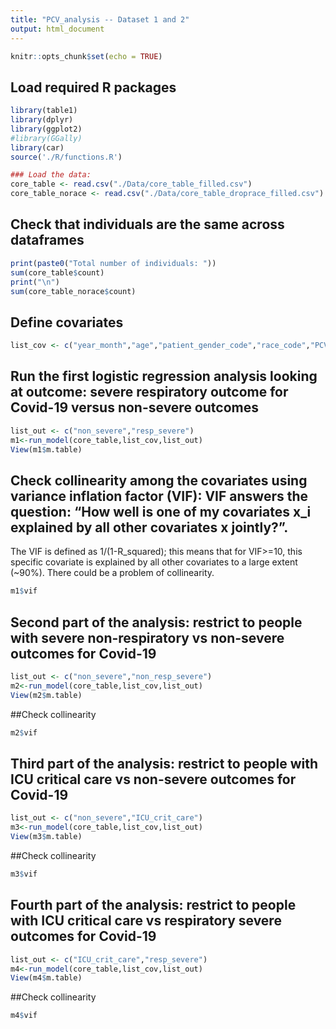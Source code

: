 ```yaml
---
title: "PCV_analysis -- Dataset 1 and 2"
output: html_document
---
```


```r
knitr::opts_chunk$set(echo = TRUE)
```

## Load required R packages
```r
library(table1)
library(dplyr)
library(ggplot2)
#library(GGally)
library(car)
source('./R/functions.R')
```

```r
### Load the data: 
core_table <- read.csv("./Data/core_table_filled.csv")
core_table_norace <- read.csv("./Data/core_table_droprace_filled.csv")
```

## Check that individuals are the same across dataframes
```r
print(paste0("Total number of individuals: "))
sum(core_table$count)
print("\n")
sum(core_table_norace$count)
```
## Define covariates
```r
list_cov <- c("year_month","age","patient_gender_code","race_code","PCV_combined")
```


## Run the first logistic regression analysis looking at outcome: severe respiratory outcome for Covid-19 versus non-severe outcomes
```r
list_out <- c("non_severe","resp_severe")
m1<-run_model(core_table,list_cov,list_out)
View(m1$m.table)
```
## Check collinearity among the covariates using variance inflation factor (VIF): VIF answers the question: "How well is one of my covariates x_i explained by all other covariates x jointly?".
The VIF is defined as 1/(1-R_squared); this means that for VIF>=10, this specific covariate is explained by all other covariates to a large extent (~90%). There could be a problem of collinearity.
```r
m1$vif
```
## Second part of the analysis: restrict to people with severe non-respiratory vs non-severe outcomes for Covid-19
```r
list_out <- c("non_severe","non_resp_severe")
m2<-run_model(core_table,list_cov,list_out)
View(m2$m.table)
```
##Check collinearity
```r
m2$vif
```

## Third part of the analysis: restrict to people with ICU critical care vs non-severe outcomes for Covid-19
```r
list_out <- c("non_severe","ICU_crit_care")
m3<-run_model(core_table,list_cov,list_out)
View(m3$m.table)
```

##Check collinearity
```r
m3$vif
```

## Fourth part of the analysis: restrict to people with ICU critical care vs respiratory severe outcomes for Covid-19

```r
list_out <- c("ICU_crit_care","resp_severe")
m4<-run_model(core_table,list_cov,list_out)
View(m4$m.table)
```

##Check collinearity
```r
m4$vif
```


